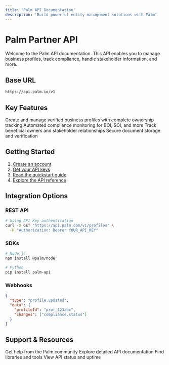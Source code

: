 ```yaml
---
title: 'Palm API Documentation'
description: 'Build powerful entity management solutions with Palm'
---
```



# Palm Partner API

Welcome to the Palm API documentation. This API enables you to manage business profiles, track compliance, handle stakeholder information, and more.

## Base URL

```bash
https://api.palm.io/v1
```

## Key Features

<CardGroup cols={2}>
  <Card title="Profile Management" icon="building" href="/api-reference/profiles/overview">
    Create and manage verified business profiles with complete ownership tracking
  </Card>
  <Card title="Compliance Tracking" icon="shield-check" href="/api-reference/compliance/overview">
    Automated compliance monitoring for BOI, SOI, and more
  </Card>
  <Card title="Stakeholder Management" icon="users" href="/api-reference/stakeholders/overview">
    Track beneficial owners and stakeholder relationships
  </Card>
  <Card title="Document Management" icon="file" href="/api-reference/documents/overview">
    Secure document storage and verification
  </Card>
</CardGroup>

## Getting Started

1. [Create an account](https://dashboard.palm.io/signup)
2. [Get your API keys](https://dashboard.palm.io/settings/api)
3. [Read the quickstart guide](/quickstart)
4. [Explore the API reference](/api-reference/authentication/overview)

## Integration Options

### REST API
```bash
# Using API Key authentication
curl -X GET "https://api.palm.com/v1/profiles" \
  -H "Authorization: Bearer YOUR_API_KEY"
```

### SDKs
```bash
# Node.js
npm install @palm/node

# Python
pip install palm-api
```

### Webhooks
```json
{
  "type": "profile.updated",
  "data": {
    "profileId": "prof_123abc",
    "changes": ["compliance.status"]
  }
}
```

## Support & Resources

<CardGroup cols={2}>
  <Card title="Join Community" icon="slack" href="https://community.getpalm.com">
    Get help from the Palm community
  </Card>
  <Card title="API Reference" icon="code" href="/api-reference/authentication/overview">
    Explore detailed API documentation
  </Card>
  <Card title="SDKs & Tools" icon="wrench" href="/sdks/node">
    Find libraries and tools
  </Card>
  <Card title="Status" icon="signal" href="https://status.getpalm.com">
    View API status and uptime
  </Card>
</CardGroup>